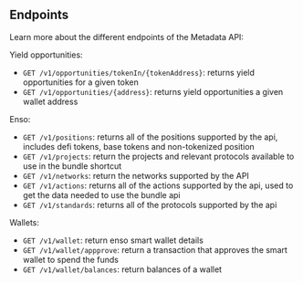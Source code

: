 ## Endpoints

Learn more about the different endpoints of the Metadata API:

Yield opportunities:

- `GET /v1/opportunities/tokenIn/{tokenAddress}`: returns yield opportunities for a given token
- `GET /v1/opportunities/{address}`: returns yield opportunities a given wallet address

Enso:

- `GET /v1/positions`: returns all of the positions supported by the api, includes defi tokens, base tokens and non-tokenized position
- `GET /v1/projects`: return the projects and relevant protocols available to use in the bundle shortcut
- `GET /v1/networks`: return the networks supported by the API
- `GET /v1/actions`: returns all of the actions supported by the api, used to get the data needed to use the bundle api
- `GET /v1/standards`: returns all of the protocols supported by the api

Wallets:

- `GET /v1/wallet`: return enso smart wallet details
- `GET /v1/wallet/appprove`: return a transaction that approves the smart wallet to spend the funds
- `GET /v1/wallet/balances`: return balances of a wallet
